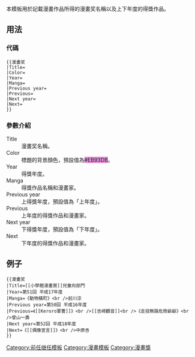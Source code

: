 <noinclude>{{template doc page viewed directly}}</noinclude>
本模板用於記載漫畫作品所得的漫畫奖名稱以及上下年度的得獎作品。

==用法==
===代碼===
<pre>
{{漫畫奖
|Title=
|Color=
|Year=
|Manga=
|Previous year=
|Previous=
|Next year=
|Next=
}}
</pre>

===參數介紹===
;Title
:漫畫奖名稱。
;Color
:標題的背景顏色，預設值為<span style="background-color:#EB93DB;">#EB93DB</span>。
;Year
:得獎年度。
;Manga
:得獎作品名稱和漫畫家。
;Previous year
:上得獎年度，預設值為「上年度」。
;Previous
:上年度的得獎作品和漫畫家。
;Next year
:下得獎年度，預設值為「下年度」。
;Next
:下年度的得獎作品和漫畫家。

==例子==
{{漫畫奖
|Title=[[小學館漫畫賞]]兒童向部門
|Year=第51回 平成17年度
|Manga=《動物橫町》<br />前川涼
|Previous year=第50回 平成16年度
|Previous=《[[Keroro軍曹]]》<br />[[吉崎觀音]]<br />《走投無路危險爺爺》<br />曾山一壽
|Next year=第52回 平成18年度
|Next=《[[偶像宣言]]》<br />中原杏
}}

<pre>
{{漫畫奖
|Title=[[小學館漫畫賞]]兒童向部門
|Year=第51回 平成17年度
|Manga=《動物橫町》<br />前川涼
|Previous year=第50回 平成16年度
|Previous=《[[Keroro軍曹]]》<br />[[吉崎觀音]]<br />《走投無路危險爺爺》<br />曾山一壽
|Next year=第52回 平成18年度
|Next=《[[偶像宣言]]》<br />中原杏
}}
</pre>

<includeonly>
[[Category:前任继任模板]]
[[Category:漫畫模板]]
[[Category:漫畫獎]]
</includeonly>